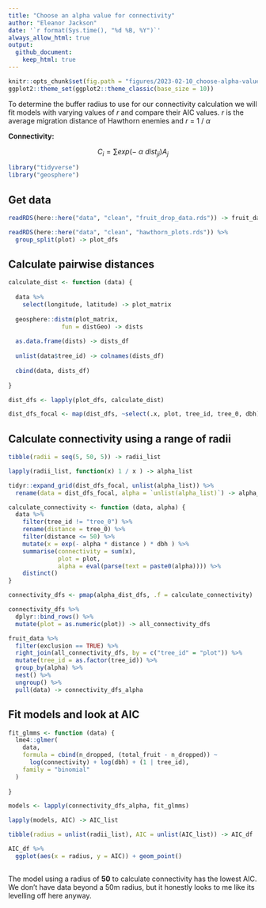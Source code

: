 ```yaml
---
title: "Choose an alpha value for connectivity"
author: "Eleanor Jackson"
date: '`r format(Sys.time(), "%d %B, %Y")`'
always_allow_html: true
output: 
  github_document:
    keep_html: true
---
```

	
```r
knitr::opts_chunk$set(fig.path = "figures/2023-02-10_choose-alpha-value/")
ggplot2::theme_set(ggplot2::theme_classic(base_size = 10))
```
	
To determine the buffer radius to use for our connectivity calculation 
we will fit models with varying values of *r* and compare their AIC values. 
*r* is the average migration distance of Hawthorn enemies and *r* = 1 / $\alpha$

**Connectivity:** \

$$C_{i} = \sum exp(-\ \alpha \ dist_{ji}) A_{j}$$

```r
library("tidyverse")
library("geosphere")
```


## Get data

```r
readRDS(here::here("data", "clean", "fruit_drop_data.rds")) -> fruit_data

readRDS(here::here("data", "clean", "hawthorn_plots.rds")) %>% 
  group_split(plot) -> plot_dfs

```


## Calculate pairwise distances

```r
calculate_dist <- function (data) {
  
  data %>%
    select(longitude, latitude) -> plot_matrix
  
  geosphere::distm(plot_matrix, 
               fun = distGeo) -> dists
  
  as.data.frame(dists) -> dists_df
  
  unlist(data$tree_id) -> colnames(dists_df) 
  
  cbind(data, dists_df)
  
}

dist_dfs <- lapply(plot_dfs, calculate_dist)

dist_dfs_focal <- map(dist_dfs, ~select(.x, plot, tree_id, tree_0, dbh))

```


## Calculate connectivity using a range of radii

```r

tibble(radii = seq(5, 50, 5)) -> radii_list

lapply(radii_list, function(x) 1 / x ) -> alpha_list

tidyr::expand_grid(dist_dfs_focal, unlist(alpha_list)) %>% 
  rename(data = dist_dfs_focal, alpha = `unlist(alpha_list)`) -> alpha_dist_dfs

calculate_connectivity <- function (data, alpha) {
  data %>%
    filter(tree_id != "tree_0") %>%
    rename(distance = tree_0) %>%
    filter(distance <= 50) %>%
    mutate(x = exp(- alpha * distance ) * dbh ) %>%
    summarise(connectivity = sum(x),
              plot = plot,
              alpha = eval(parse(text = paste0(alpha)))) %>%
    distinct()
}

connectivity_dfs <- pmap(alpha_dist_dfs, .f = calculate_connectivity)

connectivity_dfs %>%
  dplyr::bind_rows() %>%
  mutate(plot = as.numeric(plot)) -> all_connectivity_dfs

fruit_data %>% 
  filter(exclusion == TRUE) %>%
  right_join(all_connectivity_dfs, by = c("tree_id" = "plot")) %>% 
  mutate(tree_id = as.factor(tree_id)) %>%
  group_by(alpha) %>%
  nest() %>%
  ungroup() %>%
  pull(data) -> connectivity_dfs_alpha

```


## Fit models and look at AIC 

```r
fit_glmms <- function (data) {
  lme4::glmer(
    data,
    formula = cbind(n_dropped, (total_fruit - n_dropped)) ~ 
      log(connectivity) + log(dbh) + (1 | tree_id),
    family = "binomial"
  )
  
}

models <- lapply(connectivity_dfs_alpha, fit_glmms)

lapply(models, AIC) -> AIC_list

tibble(radius = unlist(radii_list), AIC = unlist(AIC_list)) -> AIC_df

AIC_df %>%
  ggplot(aes(x = radius, y = AIC)) + geom_point()
  

```

The model using a radius of **50** to calculate connectivity has the lowest AIC. 
We don't have data beyond a 50m radius,
but it honestly looks to me like its levelling off here anyway.
